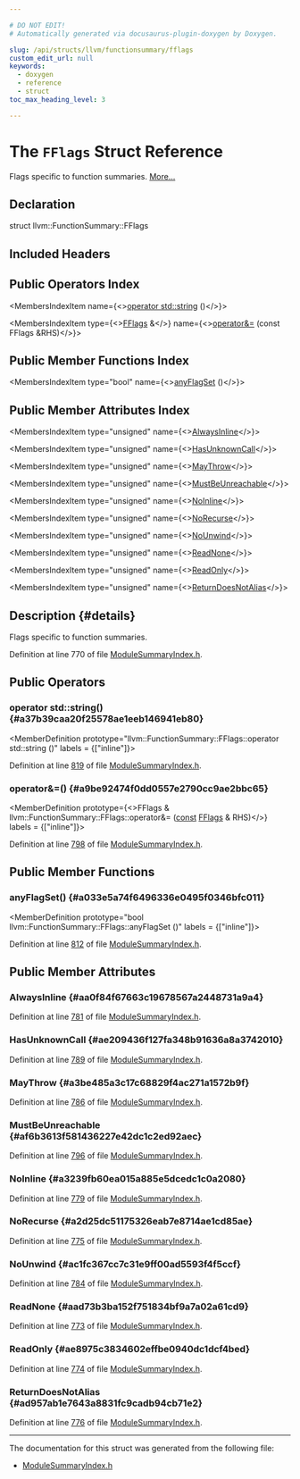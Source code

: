 ```yaml
---

# DO NOT EDIT!
# Automatically generated via docusaurus-plugin-doxygen by Doxygen.

slug: /api/structs/llvm/functionsummary/fflags
custom_edit_url: null
keywords:
  - doxygen
  - reference
  - struct
toc_max_heading_level: 3

---
```





# The `FFlags` Struct Reference

<DoxygenPage pluginConfig={pluginConfig}>

Flags specific to function summaries. <a href="#details">More...</a>

## Declaration

<CodeBlock>struct llvm::FunctionSummary::FFlags</CodeBlock>

## Included Headers

<IncludesList>
<IncludesListItem
  filePath="llvm/IR/ModuleSummaryIndex.h"
  permalink="/docs/api/files/include/include/llvm/include/llvm/ir/modulesummaryindex-h"
  isLocal="true" />
</IncludesList>

## Public Operators Index

<MembersIndex>

<MembersIndexItem
  name={<><a href="#a37b39caa20f25578ae1eeb146941eb80">operator std::string</a> ()</>}>
</MembersIndexItem>

<MembersIndexItem
  type={<><a href="/docs/api/structs/llvm/functionsummary/fflags">FFlags</a> &amp;</>}
  name={<><a href="#a9be92474f0dd0557e2790cc9ae2bbc65">operator&amp;=</a> (const FFlags &amp;RHS)</>}>
</MembersIndexItem>

</MembersIndex>

## Public Member Functions Index

<MembersIndex>

<MembersIndexItem
  type="bool"
  name={<><a href="#a033e5a74f6496336e0495f0346bfc011">anyFlagSet</a> ()</>}>
</MembersIndexItem>

</MembersIndex>

## Public Member Attributes Index

<MembersIndex>

<MembersIndexItem
  type="unsigned"
  name={<><a href="#aa0f84f67663c19678567a2448731a9a4">AlwaysInline</a></>}>
</MembersIndexItem>

<MembersIndexItem
  type="unsigned"
  name={<><a href="#ae209436f127fa348b91636a8a3742010">HasUnknownCall</a></>}>
</MembersIndexItem>

<MembersIndexItem
  type="unsigned"
  name={<><a href="#a3be485a3c17c68829f4ac271a1572b9f">MayThrow</a></>}>
</MembersIndexItem>

<MembersIndexItem
  type="unsigned"
  name={<><a href="#af6b3613f581436227e42dc1c2ed92aec">MustBeUnreachable</a></>}>
</MembersIndexItem>

<MembersIndexItem
  type="unsigned"
  name={<><a href="#a3239fb60ea015a885e5dcedc1c0a2080">NoInline</a></>}>
</MembersIndexItem>

<MembersIndexItem
  type="unsigned"
  name={<><a href="#a2d25dc51175326eab7e8714ae1cd85ae">NoRecurse</a></>}>
</MembersIndexItem>

<MembersIndexItem
  type="unsigned"
  name={<><a href="#ac1fc367cc7c31e9ff00ad5593f4f5ccf">NoUnwind</a></>}>
</MembersIndexItem>

<MembersIndexItem
  type="unsigned"
  name={<><a href="#aad73b3ba152f751834bf9a7a02a61cd9">ReadNone</a></>}>
</MembersIndexItem>

<MembersIndexItem
  type="unsigned"
  name={<><a href="#ae8975c3834602effbe0940dc1dcf4bed">ReadOnly</a></>}>
</MembersIndexItem>

<MembersIndexItem
  type="unsigned"
  name={<><a href="#ad957ab1e7643a8831fc9cadb94cb71e2">ReturnDoesNotAlias</a></>}>
</MembersIndexItem>

</MembersIndex>

## Description {#details}

Flags specific to function summaries.

Definition at line 770 of file <a href="/docs/api/files/include/include/llvm/include/llvm/ir/modulesummaryindex-h">ModuleSummaryIndex.h</a>.

<SectionDefinition>

## Public Operators

### operator std::string() {#a37b39caa20f25578ae1eeb146941eb80}

<MemberDefinition
  prototype="llvm::FunctionSummary::FFlags::operator std::string ()"
  labels = {["inline"]}>

Definition at line <a href="/docs/api/files/include/include/llvm/include/llvm/ir/modulesummaryindex-h/#l00819">819</a> of file <a href="/docs/api/files/include/include/llvm/include/llvm/ir/modulesummaryindex-h">ModuleSummaryIndex.h</a>.
</MemberDefinition>

### operator&amp;=() {#a9be92474f0dd0557e2790cc9ae2bbc65}

<MemberDefinition
  prototype={<>FFlags &amp; llvm::FunctionSummary::FFlags::operator&amp;= (<a href="/docs/api/files/lib/lib/target/lib/target/aarch64/aarch64promoteconstant-cpp/#a90f8350fecae261c25be85d38b451bff">const</a> <a href="/docs/api/structs/llvm/functionsummary/fflags">FFlags</a> &amp; RHS)</>}
  labels = {["inline"]}>

Definition at line <a href="/docs/api/files/include/include/llvm/include/llvm/ir/modulesummaryindex-h/#l00798">798</a> of file <a href="/docs/api/files/include/include/llvm/include/llvm/ir/modulesummaryindex-h">ModuleSummaryIndex.h</a>.
</MemberDefinition>

</SectionDefinition>

<SectionDefinition>

## Public Member Functions

### anyFlagSet() {#a033e5a74f6496336e0495f0346bfc011}

<MemberDefinition
  prototype="bool llvm::FunctionSummary::FFlags::anyFlagSet ()"
  labels = {["inline"]}>

Definition at line <a href="/docs/api/files/include/include/llvm/include/llvm/ir/modulesummaryindex-h/#l00812">812</a> of file <a href="/docs/api/files/include/include/llvm/include/llvm/ir/modulesummaryindex-h">ModuleSummaryIndex.h</a>.
</MemberDefinition>

</SectionDefinition>

<SectionDefinition>

## Public Member Attributes

### AlwaysInline {#aa0f84f67663c19678567a2448731a9a4}

<MemberDefinition
  prototype="unsigned llvm::FunctionSummary::FFlags::AlwaysInline">

Definition at line <a href="/docs/api/files/include/include/llvm/include/llvm/ir/modulesummaryindex-h/#l00781">781</a> of file <a href="/docs/api/files/include/include/llvm/include/llvm/ir/modulesummaryindex-h">ModuleSummaryIndex.h</a>.
</MemberDefinition>

### HasUnknownCall {#ae209436f127fa348b91636a8a3742010}

<MemberDefinition
  prototype="unsigned llvm::FunctionSummary::FFlags::HasUnknownCall">

Definition at line <a href="/docs/api/files/include/include/llvm/include/llvm/ir/modulesummaryindex-h/#l00789">789</a> of file <a href="/docs/api/files/include/include/llvm/include/llvm/ir/modulesummaryindex-h">ModuleSummaryIndex.h</a>.
</MemberDefinition>

### MayThrow {#a3be485a3c17c68829f4ac271a1572b9f}

<MemberDefinition
  prototype="unsigned llvm::FunctionSummary::FFlags::MayThrow">

Definition at line <a href="/docs/api/files/include/include/llvm/include/llvm/ir/modulesummaryindex-h/#l00786">786</a> of file <a href="/docs/api/files/include/include/llvm/include/llvm/ir/modulesummaryindex-h">ModuleSummaryIndex.h</a>.
</MemberDefinition>

### MustBeUnreachable {#af6b3613f581436227e42dc1c2ed92aec}

<MemberDefinition
  prototype="unsigned llvm::FunctionSummary::FFlags::MustBeUnreachable">

Definition at line <a href="/docs/api/files/include/include/llvm/include/llvm/ir/modulesummaryindex-h/#l00796">796</a> of file <a href="/docs/api/files/include/include/llvm/include/llvm/ir/modulesummaryindex-h">ModuleSummaryIndex.h</a>.
</MemberDefinition>

### NoInline {#a3239fb60ea015a885e5dcedc1c0a2080}

<MemberDefinition
  prototype="unsigned llvm::FunctionSummary::FFlags::NoInline">

Definition at line <a href="/docs/api/files/include/include/llvm/include/llvm/ir/modulesummaryindex-h/#l00779">779</a> of file <a href="/docs/api/files/include/include/llvm/include/llvm/ir/modulesummaryindex-h">ModuleSummaryIndex.h</a>.
</MemberDefinition>

### NoRecurse {#a2d25dc51175326eab7e8714ae1cd85ae}

<MemberDefinition
  prototype="unsigned llvm::FunctionSummary::FFlags::NoRecurse">

Definition at line <a href="/docs/api/files/include/include/llvm/include/llvm/ir/modulesummaryindex-h/#l00775">775</a> of file <a href="/docs/api/files/include/include/llvm/include/llvm/ir/modulesummaryindex-h">ModuleSummaryIndex.h</a>.
</MemberDefinition>

### NoUnwind {#ac1fc367cc7c31e9ff00ad5593f4f5ccf}

<MemberDefinition
  prototype="unsigned llvm::FunctionSummary::FFlags::NoUnwind">

Definition at line <a href="/docs/api/files/include/include/llvm/include/llvm/ir/modulesummaryindex-h/#l00784">784</a> of file <a href="/docs/api/files/include/include/llvm/include/llvm/ir/modulesummaryindex-h">ModuleSummaryIndex.h</a>.
</MemberDefinition>

### ReadNone {#aad73b3ba152f751834bf9a7a02a61cd9}

<MemberDefinition
  prototype="unsigned llvm::FunctionSummary::FFlags::ReadNone">

Definition at line <a href="/docs/api/files/include/include/llvm/include/llvm/ir/modulesummaryindex-h/#l00773">773</a> of file <a href="/docs/api/files/include/include/llvm/include/llvm/ir/modulesummaryindex-h">ModuleSummaryIndex.h</a>.
</MemberDefinition>

### ReadOnly {#ae8975c3834602effbe0940dc1dcf4bed}

<MemberDefinition
  prototype="unsigned llvm::FunctionSummary::FFlags::ReadOnly">

Definition at line <a href="/docs/api/files/include/include/llvm/include/llvm/ir/modulesummaryindex-h/#l00774">774</a> of file <a href="/docs/api/files/include/include/llvm/include/llvm/ir/modulesummaryindex-h">ModuleSummaryIndex.h</a>.
</MemberDefinition>

### ReturnDoesNotAlias {#ad957ab1e7643a8831fc9cadb94cb71e2}

<MemberDefinition
  prototype="unsigned llvm::FunctionSummary::FFlags::ReturnDoesNotAlias">

Definition at line <a href="/docs/api/files/include/include/llvm/include/llvm/ir/modulesummaryindex-h/#l00776">776</a> of file <a href="/docs/api/files/include/include/llvm/include/llvm/ir/modulesummaryindex-h">ModuleSummaryIndex.h</a>.
</MemberDefinition>

</SectionDefinition>

<hr/>

The documentation for this struct was generated from the following file:

<ul>
<li><a href="/docs/api/files/include/include/llvm/include/llvm/ir/modulesummaryindex-h">ModuleSummaryIndex.h</a></li>
</ul>

</DoxygenPage>
